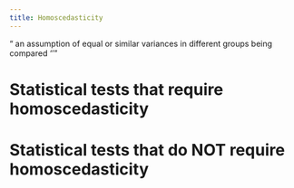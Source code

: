 ```yaml
---
title: Homoscedasticity
---
```


<q> an assumption of equal or similar variances in different groups being compared <q>


# Statistical tests that require homoscedasticity


# Statistical tests that do NOT require homoscedasticity